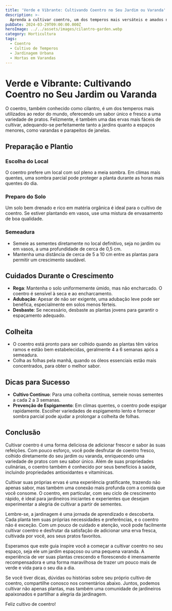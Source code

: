```yaml
---
title: 'Verde e Vibrante: Cultivando Coentro no Seu Jardim ou Varanda'
description: >-
  Aprenda a cultivar coentro, um dos temperos mais versáteis e amados na culinária, com este guia prático. Desde a preparação do solo até a colheita, descubra como é fácil ter coentro fresco sempre à mão para enriquecer suas receitas.
pubDate: 2024-03-29T09:00:00.000Z
heroImage: ../../assets/images/cilantro-garden.webp
category: Horticultura
tags:
  - Coentro
  - Cultivo de Temperos
  - Jardinagem Urbana
  - Hortas em Varandas
---
```


# Verde e Vibrante: Cultivando Coentro no Seu Jardim ou Varanda

O coentro, também conhecido como cilantro, é um dos temperos mais utilizados ao redor do mundo, oferecendo um sabor único e fresco a uma variedade de pratos. Felizmente, é também uma das ervas mais fáceis de cultivar, adequando-se perfeitamente tanto a jardins quanto a espaços menores, como varandas e parapeitos de janelas.

## Preparação e Plantio

### Escolha do Local

O coentro prefere um local com sol pleno a meia sombra. Em climas mais quentes, uma sombra parcial pode proteger a planta durante as horas mais quentes do dia.

### Preparo do Solo

Um solo bem drenado e rico em matéria orgânica é ideal para o cultivo de coentro. Se estiver plantando em vasos, use uma mistura de envasamento de boa qualidade.

### Semeadura

- Semeie as sementes diretamente no local definitivo, seja no jardim ou em vasos, a uma profundidade de cerca de 0,5 cm.
- Mantenha uma distância de cerca de 5 a 10 cm entre as plantas para permitir um crescimento saudável.

## Cuidados Durante o Crescimento

- **Rega**: Mantenha o solo uniformemente úmido, mas não encharcado. O coentro é sensível à seca e ao encharcamento.
- **Adubação**: Apesar de não ser exigente, uma adubação leve pode ser benéfica, especialmente em solos menos férteis.
- **Desbaste**: Se necessário, desbaste as plantas jovens para garantir o espaçamento adequado.

## Colheita

- O coentro está pronto para ser colhido quando as plantas têm vários ramos e estão bem estabelecidas, geralmente 4 a 6 semanas após a semeadura.
- Colha as folhas pela manhã, quando os óleos essenciais estão mais concentrados, para obter o melhor sabor.

## Dicas para Sucesso

- **Cultivo Contínuo**: Para uma colheita contínua, semeie novas sementes a cada 2 a 3 semanas.
- **Prevenção de Espigamento**: Em climas quentes, o coentro pode espigar rapidamente. Escolher variedades de espigamento lento e fornecer sombra parcial pode ajudar a prolongar a colheita de folhas.

## Conclusão

Cultivar coentro é uma forma deliciosa de adicionar frescor e sabor às suas refeições. Com pouco esforço, você pode desfrutar de coentro fresco, colhido diretamente do seu jardim ou 
varanda, enriquecendo uma variedade de pratos com seu sabor único. Além de suas propriedades culinárias, o coentro também é conhecido por seus benefícios à saúde, incluindo propriedades antioxidantes e vitamínicas.

Cultivar suas próprias ervas é uma experiência gratificante, trazendo não apenas sabor, mas também uma conexão mais profunda com a comida que você consome. O coentro, em particular, com seu ciclo de crescimento rápido, é ideal para jardineiros iniciantes e experientes que desejam experimentar a alegria de cultivar a partir de sementes.

Lembre-se, a jardinagem é uma jornada de aprendizado e descoberta. Cada planta tem suas próprias necessidades e preferências, e o coentro não é exceção. Com um pouco de cuidado e atenção, você pode facilmente cultivar coentro e desfrutar da satisfação de adicionar uma erva fresca, cultivada por você, aos seus pratos favoritos.

Esperamos que este guia inspire você a começar a cultivar coentro no seu espaço, seja ele um jardim espaçoso ou uma pequena varanda. A experiência de ver suas plantas crescendo e florescendo é imensamente recompensadora e uma forma maravilhosa de trazer um pouco mais de verde e vida para o seu dia a dia.

Se você tiver dicas, dúvidas ou histórias sobre seu próprio cultivo de coentro, compartilhe conosco nos comentários abaixo. Juntos, podemos cultivar não apenas plantas, mas também uma comunidade de jardineiros apaixonados e partilhar a alegria da jardinagem.

Feliz cultivo de coentro!


